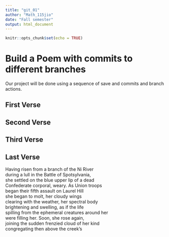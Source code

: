 ---
title: "git_01"
author: "Math_115jio"
date: "Fall semester"
output: html_document
---

```{r setup, include=FALSE}
knitr::opts_chunk$set(echo = TRUE)
```
# Build a Poem with commits to different branches
Our project will be done using a sequence of save and commits and branch actions.
<!-- Do not modify or change any text in "!--" bracketed areas such as this --- these are instructions to
you, if you change any of this the git program will notice it and compromise your git merging strategy !-->

## First Verse 
<!--Put the first five lines of a poem by Lewis Carrol in this section!-->

## Second Verse
<!--Put the first five lines of a poem by Robert Frost here!-->

## Third Verse
<!--Put the first two verses of The Walrus and the Carpenter here!-->

## Last Verse
<!--Put a short poem of your choice 8-20 lines,here!-->

Having risen from a branch of the Ni River    
during a lull in the Battle of Spotsylvania,    
she settled on the blue upper lip of a dead    
Confederate corporal, weary. As Union troops    
began their fifth assault on Laurel Hill    
she began to molt, her cloudy wings  
clearing with the weather, her spectral body  
brightening and swelling, as if the life  
spilling from the ephemeral creatures around her  
were filling her. Soon, she rose again,  
joining the sudden frenzied cloud of her kind  
congregating then above the creek's  